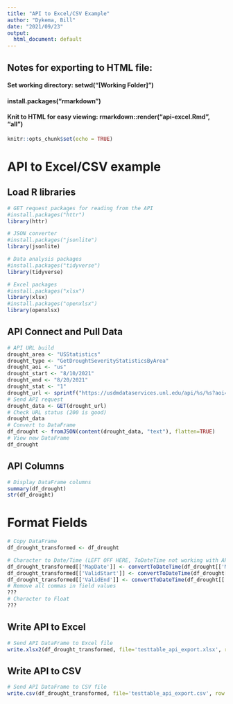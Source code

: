 ```yaml
---
title: "API to Excel/CSV Example"
author: "Dykema, Bill"
date: "2021/09/23"
output:
  html_document: default
---
```


## Notes for exporting to HTML file:
#### Set working directory: setwd("[Working Folder]")
#### install.packages("rmarkdown")
#### Knit to HTML for easy viewing: rmarkdown::render("api-excel.Rmd", "all")

```r
knitr::opts_chunk$set(echo = TRUE)
```

# API to Excel/CSV example

## Load R libraries
```r

# GET request packages for reading from the API
#install.packages("httr")
library(httr)

# JSON converter
#install.packages("jsonlite")
library(jsonlite)

# Data analysis packages
#install.packages("tidyverse")
library(tidyverse)

# Excel packages
#install.packages("xlsx")
library(xlsx)
#install.packages("openxlsx")
library(openxlsx)

```

## API Connect and Pull Data
```r

# API URL build
drought_area <- "USStatistics"
drought_type <- "GetDroughtSeverityStatisticsByArea"
drought_aoi <- "us"
drought_start <- "8/10/2021"
drought_end <- "8/20/2021"
drought_stat <- "1"
drought_url <- sprintf("https://usdmdataservices.unl.edu/api/%s/%s?aoi=%s&startdate=%s&enddate=%s&statisticsType=%s", drought_area, drought_type, drought_aoi, drought_start, drought_end, drought_stat)
# Send API request
drought_data <- GET(drought_url)
# Check URL status (200 is good)
drought_data
# Convert to DataFrame
df_drought <- fromJSON(content(drought_data, "text"), flatten=TRUE)
# View new DataFrame
df_drought

```

## API Columns
```r

# Display DataFrame columns
summary(df_drought)
str(df_drought)

```

# Format Fields
```r

# Copy DataFrame
df_drought_transformed <- df_drought

# Character to Date/Time (LEFT OFF HERE, ToDateTime not working with API data, worked with Excel)
df_drought_transformed[['MapDate']] <- convertToDateTime(df_drought[['MapDate']])
df_drought_transformed[['ValidStart']] <- convertToDateTime(df_drought[['ValidStart']])
df_drought_transformed[['ValidEnd']] <- convertToDateTime(df_drought[['ValidEnd']])
# Remove all commas in field values
???
# Character to Float
???

```

## Write API to Excel
```r

# Send API DataFrame to Excel file
write.xlsx2(df_drought_transformed, file='testtable_api_export.xlsx', row.names=FALSE)

```

## Write API to CSV
```r

# Send API DataFrame to CSV file
write.csv(df_drought_transformed, file='testtable_api_export.csv', row.names=FALSE)

```